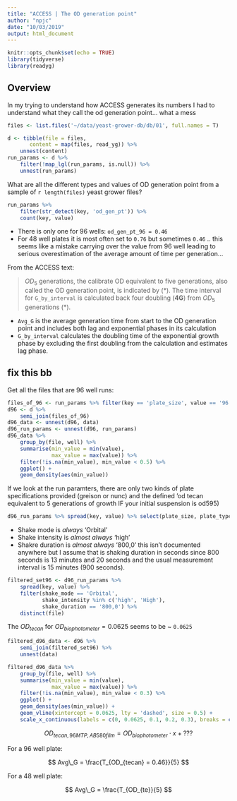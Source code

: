 ```yaml
---
title: "ACCESS | The OD generation point"
author: "npjc"
date: "10/03/2019"
output: html_document
---
```


```r
knitr::opts_chunk$set(echo = TRUE)
library(tidyverse)
library(readyg)
```

## Overview

In my trying to understand how ACCESS generates its numbers I had to understand what they call the od generation point... what a mess


```r
files <- list.files('~/data/yeast-grower-db/db/01', full.names = T)

d <- tibble(file = files,
       content = map(files, read_yg)) %>% 
    unnest(content)
run_params <- d %>% 
    filter(!map_lgl(run_params, is.null)) %>% 
    unnest(run_params)
```

What are all the different types and values of OD generation point from a sample of `r length(files)` yeast grower files?

```r
run_params %>% 
    filter(str_detect(key, 'od_gen_pt')) %>% 
    count(key, value)
```

- There is only one for 96 wells: `od_gen_pt_96 = 0.46`
- For 48 well plates it is most often set to `0.76` but sometimes `0.46` .. this seems like a mistake carrying over the value from 96 well leading to serious overestimation of the average amount of time per generation...

From the ACCESS text:

> $OD_5$ generations, the calibrate OD equivalent to five generations, also called the OD generation point, is indicated by (\*). The time interval for `G_by_interval` is calculated back four doubling (**4G**) from $OD_5$ generations (\*).

- `Avg_G` is the average generation time from start to the OD generation point and includes both lag and exponential phases in its calculation
- `G_by_interval` calculates the doubling time of the exponential growth phase by excluding the first doubling from the calculation and estimates lag phase. 

## fix this bb


Get all the files that are 96 well runs:
```r
files_of_96 <- run_params %>% filter(key == 'plate_size', value == '96')
d96 <- d %>% 
    semi_join(files_of_96)
d96_data <- unnest(d96, data)
d96_run_params <- unnest(d96, run_params)
d96_data %>% 
    group_by(file, well) %>% 
    summarise(min_value = min(value),
              max_value = max(value)) %>% 
    filter(!is.na(min_value), min_value < 0.5) %>% 
    ggplot() +
    geom_density(aes(min_value))
```

If we look at the run paramters, there are only two kinds of plate specifications provided (greison or nunc) and the defined 'od tecan equivalent to 5 generations of growth IF your initial suspension is od595)

```r
d96_run_params %>% spread(key, value) %>% select(plate_size, plate_type, gens_to_od_pt_96,od_gen_pt_96) %>% distinct()
```

- Shake mode is _always_ 'Orbital'
- Shake intensity is _almost always_ 'high'
- Shakre duration is _almost always_ '800,0' this isn't documented anywhere but I assume that is shaking duration in seconds since 800 seconds is 13 minutes and 20 seconds and the usual measurement interval is 15 minutes (900 seconds).

```r
filtered_set96 <- d96_run_params %>% 
    spread(key, value) %>% 
    filter(shake_mode == 'Orbital',
           shake_intensity %in% c('high', 'High'),
           shake_duration == '800,0') %>% 
    distinct(file)
```

The $OD_{tecan}$ for $OD_{biophotometer} = 0.0625$ seems to be ~ `0.0625` 

```r
filtered_d96_data <- d96 %>% 
    semi_join(filtered_set96) %>% 
    unnest(data)

filtered_d96_data %>% 
    group_by(file, well) %>% 
    summarise(min_value = min(value),
              max_value = max(value)) %>% 
    filter(!is.na(min_value), min_value < 0.3) %>%
    ggplot() +
    geom_density(aes(min_value)) + 
    geom_vline(xintercept = 0.0625, lty = 'dashed', size = 0.5) + 
    scale_x_continuous(labels = c(0, 0.0625, 0.1, 0.2, 0.3), breaks = c(0, 0.0625, 0.1, 0.2, 0.3))
```

$$
OD_{tecan,96MTP,AB580film} = OD_{biophotometer} \cdot x + ???
$$


For a 96 well plate:

$$
Avg\_G = \frac{T_{OD_{tecan} = 0.46}}{5}
$$

For a 48 well plate:

$$
Avg\_G = \frac{T_{OD_{te}}{5}
$$
